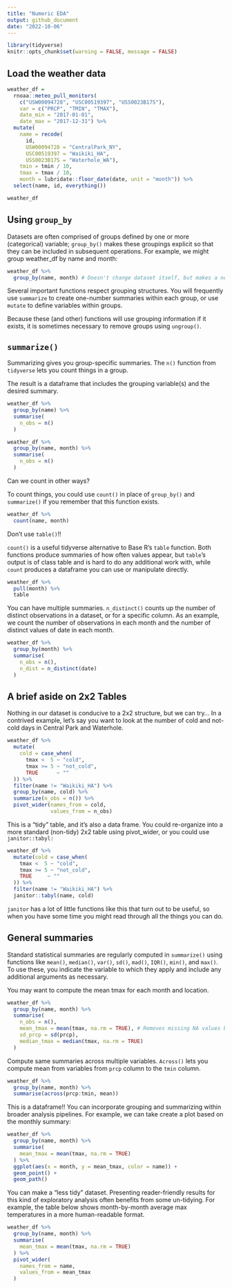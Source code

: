 ```yaml
---
title: "Numeric EDA"
output: github_document
date: "2022-10-06"
---
```


```r
library(tidyverse)
knitr::opts_chunk$set(warning = FALSE, message = FALSE)
```

## Load the weather data

```r
weather_df =  
  rnoaa::meteo_pull_monitors(
    c("USW00094728", "USC00519397", "USS0023B17S"),
    var = c("PRCP", "TMIN", "TMAX"), 
    date_min = "2017-01-01",
    date_max = "2017-12-31") %>%
  mutate(
    name = recode(
      id, 
      USW00094728 = "CentralPark_NY", 
      USC00519397 = "Waikiki_HA",
      USS0023B17S = "Waterhole_WA"),
    tmin = tmin / 10,
    tmax = tmax / 10,
    month = lubridate::floor_date(date, unit = "month")) %>%
  select(name, id, everything())

weather_df
```

## Using `group_by`

Datasets are often comprised of groups defined by one or more (categorical) variable; `group_by()` makes these groupings explicit so that they can be included in subsequent operations. For example, we might group weather_df by name and month:

```r
weather_df %>%
  group_by(name, month) # Doesn't change dataset itself, but makes a new layer in the df
```
Several important functions respect grouping structures. You will frequently use `summarize` to create one-number summaries within each group, or use `mutate` to define variables within groups. 

Because these (and other) functions will use grouping information if it exists, it is sometimes necessary to remove groups using `ungroup()`.

## `summarize()`

Summarizing gives you group-specific summaries. The `n()` function from `tidyverse` lets you count things in a group.

The result is a dataframe that includes the grouping variable(s) and the desired summary.

```r
weather_df %>% 
  group_by(name) %>% 
  summarise(
    n_obs = n()
  )

weather_df %>% 
  group_by(name, month) %>% 
  summarise(
    n_obs = n()
  )
```

Can we count in other ways?

To count things, you could use `count()` in place of `group_by()` and `summarize()` if you remember that this function exists. 

```r
weather_df %>% 
  count(name, month)
```

Don't use `table()`!!

`count()` is a useful tidyverse alternative to Base R’s `table` function. Both functions produce summaries of how often values appear, but `table`’s output is of class table and is hard to do any additional work with, while `count` produces a dataframe you can use or manipulate directly. 

```r
weather_df %>%
  pull(month) %>% 
  table
```

You can have multiple summaries. `n_distinct()` counts up the number of distinct observations in a dataset, or for a specific column. As an example, we count the number of observations in each month and the number of distinct values of date in each month.

```r
weather_df %>% 
  group_by(month) %>% 
  summarise(
    n_obs = n(), 
    n_dist = n_distinct(date)
  )
```

## A brief aside on 2x2 Tables

Nothing in our dataset is conducive to a 2x2 structure, but we can try...
In a contrived example, let’s say you want to look at the number of cold and not-cold days in Central Park and Waterhole. 

```r
weather_df %>% 
  mutate(
    cold = case_when(
      tmax <  5 ~ "cold",
      tmax >= 5 ~ "not_cold",
      TRUE      ~ ""
  )) %>% 
  filter(name != "Waikiki_HA") %>% 
  group_by(name, cold) %>% 
  summarize(n_obs = n()) %>% 
  pivot_wider(names_from = cold, 
              values_from = n_obs)
```

This is a “tidy” table, and it’s also a data frame. You could re-organize into a more standard (non-tidy) 2x2 table using pivot_wider, or you could use `janitor::tabyl:`

```r
weather_df %>% 
  mutate(cold = case_when(
    tmax <  5 ~ "cold",
    tmax >= 5 ~ "not_cold",
    TRUE     ~ ""
  )) %>% 
  filter(name != "Waikiki_HA") %>% 
  janitor::tabyl(name, cold)
```

`janitor` has a lot of little functions like this that turn out to be useful, so when you have some time you might read through all the things you can do. 

## General summaries

Standard statistical summaries are regularly computed in `summarize()` using functions like `mean()`, `median()`, `var()`, `sd()`, `mad()`, `IQR()`, `min()`, and `max()`. To use these, you indicate the variable to which they apply and include any additional arguments as necessary.

You may want to compute the mean tmax for each month and location.

```r
weather_df %>% 
  group_by(name, month) %>% 
  summarise(
    n_obs = n(), 
    mean_tmax = mean(tmax, na.rm = TRUE), # Removes missing NA values before computing mean
    sd_prcp = sd(prcp), 
    median_tmax = median(tmax, na.rm = TRUE)
  )
```

Compute same summaries across multiple variables. `Across()` lets you compute mean from variables from `prcp` column to the `tmin` column.

```r
weather_df %>% 
  group_by(name, month) %>% 
  summarise(across(prcp:tmin, mean))
```

This is a dataframe!! You can incorporate grouping and summarizing within broader analysis pipelines. For example, we can take create a plot based on the monthly summary:

```r
weather_df %>% 
  group_by(name, month) %>% 
  summarise(
    mean_tmax = mean(tmax, na.rm = TRUE)
  ) %>% 
  ggplot(aes(x = month, y = mean_tmax, color = name)) +
  geom_point() + 
  geom_path()
```

You can make a "less tidy" dataset. Presenting reader-friendly results for this kind of exploratory analysis often benefits from some un-tidying. For example, the table below shows month-by-month average max temperatures in a more human-readable format.

```r
weather_df %>% 
  group_by(name, month) %>% 
  summarise(
    mean_tmax = mean(tmax, na.rm = TRUE)
  ) %>% 
  pivot_wider(
    names_from = name,
    values_from = mean_tmax
  )
```

